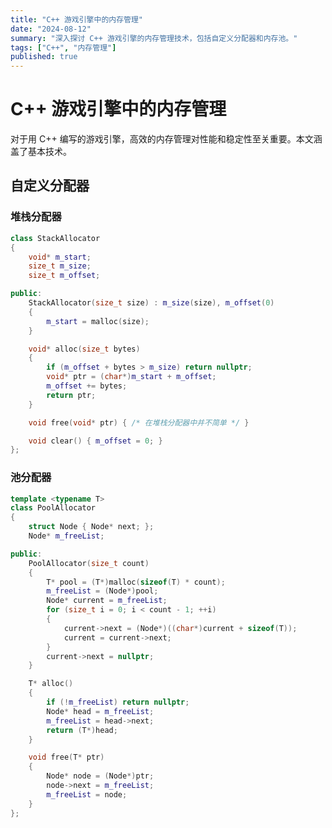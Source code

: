 ```yaml
---
title: "C++ 游戏引擎中的内存管理"
date: "2024-08-12"
summary: "深入探讨 C++ 游戏引擎的内存管理技术，包括自定义分配器和内存池。"
tags: ["C++", "内存管理"]
published: true
---
```


# C++ 游戏引擎中的内存管理

对于用 C++ 编写的游戏引擎，高效的内存管理对性能和稳定性至关重要。本文涵盖了基本技术。

## 自定义分配器

### 堆栈分配器

```cpp
class StackAllocator
{
    void* m_start;
    size_t m_size;
    size_t m_offset;

public:
    StackAllocator(size_t size) : m_size(size), m_offset(0)
    {
        m_start = malloc(size);
    }

    void* alloc(size_t bytes)
    {
        if (m_offset + bytes > m_size) return nullptr;
        void* ptr = (char*)m_start + m_offset;
        m_offset += bytes;
        return ptr;
    }

    void free(void* ptr) { /* 在堆栈分配器中并不简单 */ }

    void clear() { m_offset = 0; }
};
```

### 池分配器

```cpp
template <typename T>
class PoolAllocator
{
    struct Node { Node* next; };
    Node* m_freeList;

public:
    PoolAllocator(size_t count)
    {
        T* pool = (T*)malloc(sizeof(T) * count);
        m_freeList = (Node*)pool;
        Node* current = m_freeList;
        for (size_t i = 0; i < count - 1; ++i)
        {
            current->next = (Node*)((char*)current + sizeof(T));
            current = current->next;
        }
        current->next = nullptr;
    }

    T* alloc()
    {
        if (!m_freeList) return nullptr;
        Node* head = m_freeList;
        m_freeList = head->next;
        return (T*)head;
    }

    void free(T* ptr)
    {
        Node* node = (Node*)ptr;
        node->next = m_freeList;
        m_freeList = node;
    }
};
```